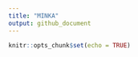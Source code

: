 ```yaml
---
title: "MINKA"
output: github_document
---
```


```r
knitr::opts_chunk$set(echo = TRUE)
```

